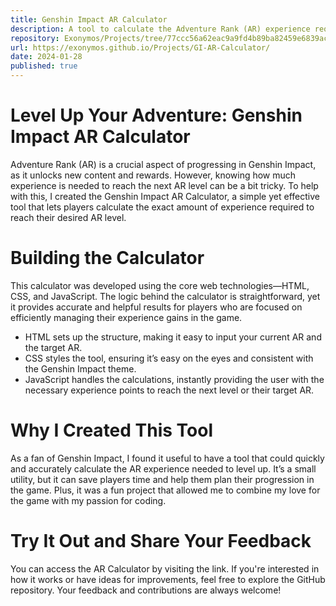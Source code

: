 ```yaml
---
title: Genshin Impact AR Calculator
description: A tool to calculate the Adventure Rank (AR) experience required to reach a specific level in Genshin Impact.
repository: Exonymos/Projects/tree/77ccc56a62eac9a9fd4b89ba82459e6839acd4d3/GI-AR-Calculator
url: https://exonymos.github.io/Projects/GI-AR-Calculator/
date: 2024-01-28
published: true
---
```


# Level Up Your Adventure: Genshin Impact AR Calculator
Adventure Rank (AR) is a crucial aspect of progressing in Genshin Impact, as it unlocks new content and rewards. However, knowing how much experience is needed to reach the next AR level can be a bit tricky. To help with this, I created the Genshin Impact AR Calculator, a simple yet effective tool that lets players calculate the exact amount of experience required to reach their desired AR level.

# Building the Calculator
This calculator was developed using the core web technologies—HTML, CSS, and JavaScript. The logic behind the calculator is straightforward, yet it provides accurate and helpful results for players who are focused on efficiently managing their experience gains in the game.

- HTML sets up the structure, making it easy to input your current AR and the target AR.
- CSS styles the tool, ensuring it’s easy on the eyes and consistent with the Genshin Impact theme.
- JavaScript handles the calculations, instantly providing the user with the necessary experience points to reach the next level or their target AR.

# Why I Created This Tool
As a fan of Genshin Impact, I found it useful to have a tool that could quickly and accurately calculate the AR experience needed to level up. It’s a small utility, but it can save players time and help them plan their progression in the game. Plus, it was a fun project that allowed me to combine my love for the game with my passion for coding.

# Try It Out and Share Your Feedback
You can access the AR Calculator by visiting the link. If you're interested in how it works or have ideas for improvements, feel free to explore the GitHub repository. Your feedback and contributions are always welcome!

